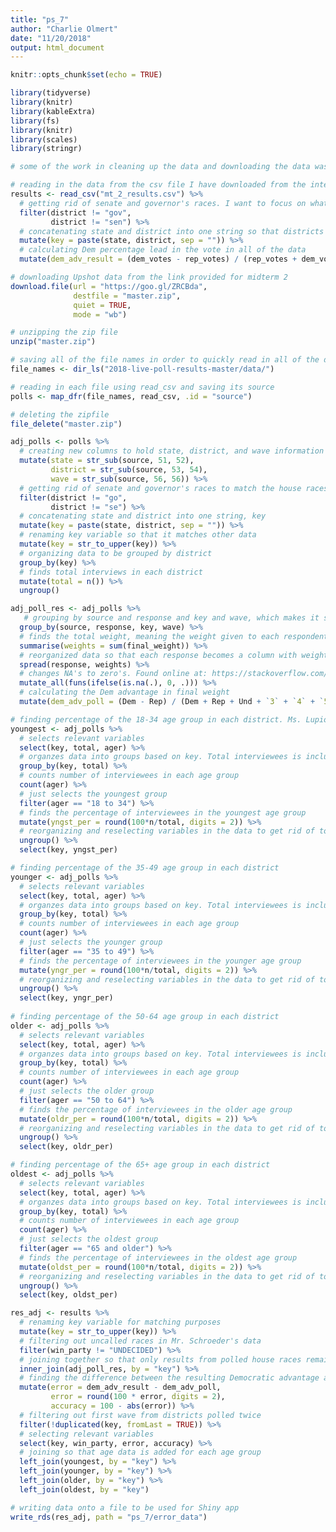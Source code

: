 ```yaml
---
title: "ps_7"
author: "Charlie Olmert"
date: "11/20/2018"
output: html_document
---
```


```r
knitr::opts_chunk$set(echo = TRUE)

library(tidyverse)
library(knitr)
library(kableExtra)
library(fs)
library(knitr)
library(scales)
library(stringr)
```

```r
# some of the work in cleaning up the data and downloading the data was carried over from my second midterm

# reading in the data from the csv file I have downloaded from the internet (posted on Piazza by Jack Schroeder)
results <- read_csv("mt_2_results.csv") %>% 
  # getting rid of senate and governor's races. I want to focus on what  led to polling errors in house races, which are just so much smaller and different than statewide races like Governor and Senate racesps
  filter(district != "gov",
         district != "sen") %>% 
  # concatenating state and district into one string so that districts that are the same number in different states are distinguishable from one another
  mutate(key = paste(state, district, sep = "")) %>% 
  # calculating Dem percentage lead in the vote in all of the data
  mutate(dem_adv_result = (dem_votes - rep_votes) / (rep_votes + dem_votes + other_votes))

# downloading Upshot data from the link provided for midterm 2
download.file(url = "https://goo.gl/ZRCBda", 
              destfile = "master.zip",
              quiet = TRUE,
              mode = "wb")

# unzipping the zip file
unzip("master.zip")

# saving all of the file names in order to quickly read in all of the data
file_names <- dir_ls("2018-live-poll-results-master/data/")

# reading in each file using read_csv and saving its source
polls <- map_dfr(file_names, read_csv, .id = "source")

# deleting the zipfile
file_delete("master.zip")

adj_polls <- polls %>% 
  # creating new columns to hold state, district, and wave information
  mutate(state = str_sub(source, 51, 52),
         district = str_sub(source, 53, 54),
         wave = str_sub(source, 56, 56)) %>% 
  # getting rid of senate and governor's races to match the house races I have in the results data
  filter(district != "go",
         district != "se") %>% 
  # concatenating state and district into one string, key
  mutate(key = paste(state, district, sep = "")) %>% 
  # renaming key variable so that it matches other data
  mutate(key = str_to_upper(key)) %>% 
  # organizing data to be grouped by district
  group_by(key) %>% 
  # finds total interviews in each district
  mutate(total = n()) %>% 
  ungroup()

adj_poll_res <- adj_polls %>% 
   # grouping by source and response and key and wave, which makes it so each poll sticks together and keeps the key variable around
  group_by(source, response, key, wave) %>% 
  # finds the total weight, meaning the weight given to each respondent, then adds all of those weights for each group 
  summarise(weights = sum(final_weight)) %>% 
  # reorganized data so that each response becomes a column with weights as the values below
  spread(response, weights) %>% 
  # changes NA's to zero's. Found online at: https://stackoverflow.com/questions/10139284/set-na-to-0-in-r
  mutate_all(funs(ifelse(is.na(.), 0, .))) %>% 
  # calculating the Dem advantage in final weight
  mutate(dem_adv_poll = (Dem - Rep) / (Dem + Rep + Und + `3` + `4` + `5` + `6`))

# finding percentage of the 18-34 age group in each district. Ms. Lupion's code, which we went over in class, helped a ton for figuring out how to do this efficiently
youngest <- adj_polls %>%
  # selects relevant variables
  select(key, total, ager) %>%
  # organzes data into groups based on key. Total interviewees is included to keep that variable around for later
  group_by(key, total) %>%
  # counts number of interviewees in each age group
  count(ager) %>%
  # just selects the youngest group
  filter(ager == "18 to 34") %>%
  # finds the percentage of interviewees in the youngest age group
  mutate(yngst_per = round(100*n/total, digits = 2)) %>%
  # reorganizing and reselecting variables in the data to get rid of total variable
  ungroup() %>%
  select(key, yngst_per)

# finding percentage of the 35-49 age group in each district
younger <- adj_polls %>%
  # selects relevant variables
  select(key, total, ager) %>%
  # organzes data into groups based on key. Total interviewees is included to keep that variable around for later
  group_by(key, total) %>%
  # counts number of interviewees in each age group
  count(ager) %>%
  # just selects the younger group
  filter(ager == "35 to 49") %>%
  # finds the percentage of interviewees in the younger age group
  mutate(yngr_per = round(100*n/total, digits = 2)) %>%
  # reorganizing and reselecting variables in the data to get rid of total variable
  ungroup() %>%
  select(key, yngr_per)
  
# finding percentage of the 50-64 age group in each district
older <- adj_polls %>%
  # selects relevant variables
  select(key, total, ager) %>%
  # organzes data into groups based on key. Total interviewees is included to keep that variable around for later
  group_by(key, total) %>%
  # counts number of interviewees in each age group
  count(ager) %>%
  # just selects the older group
  filter(ager == "50 to 64") %>%
  # finds the percentage of interviewees in the older age group
  mutate(oldr_per = round(100*n/total, digits = 2)) %>%
  # reorganizing and reselecting variables in the data to get rid of total variable
  ungroup() %>%
  select(key, oldr_per)

# finding percentage of the 65+ age group in each district
oldest <- adj_polls %>%
  # selects relevant variables
  select(key, total, ager) %>%
  # organzes data into groups based on key. Total interviewees is included to keep that variable around for later
  group_by(key, total) %>%
  # counts number of interviewees in each age group
  count(ager) %>%
  # just selects the oldest group
  filter(ager == "65 and older") %>%
  # finds the percentage of interviewees in the oldest age group
  mutate(oldst_per = round(100*n/total, digits = 2)) %>%
  # reorganizing and reselecting variables in the data to get rid of total variable
  ungroup() %>%
  select(key, oldst_per)

res_adj <- results %>% 
  # renaming key variable for matching purposes
  mutate(key = str_to_upper(key)) %>% 
  # filtering out uncalled races in Mr. Schroeder's data
  filter(win_party != "UNDECIDED") %>% 
  # joining together so that only results from polled house races remain 
  inner_join(adj_poll_res, by = "key") %>% 
  # finding the difference between the resulting Democratic advantage and the polled Democratic advantage (the polling error), then multiplying and rounding that error so that it is a percentage. Then I find accuracy, which is 100 - absolute_value(error). Thus, for a district to have an accuracy of 100, that district would have 0 absolute value of error, meaning that its poll results exactly matched its actual results. I found the idea for "accuracy" in Ms. Lupion's Shiny app online -- I believe that it is a better way to visualize the error in polling.
  mutate(error = dem_adv_result - dem_adv_poll,
         error = round(100 * error, digits = 2),
         accuracy = 100 - abs(error)) %>% 
  # filtering out first wave from districts polled twice
  filter(!duplicated(key, fromLast = TRUE)) %>% 
  # selecting relevant variables
  select(key, win_party, error, accuracy) %>% 
  # joining so that age data is added for each age group
  left_join(youngest, by = "key") %>% 
  left_join(younger, by = "key") %>% 
  left_join(older, by = "key") %>% 
  left_join(oldest, by = "key")

# writing data onto a file to be used for Shiny app
write_rds(res_adj, path = "ps_7/error_data")
```

